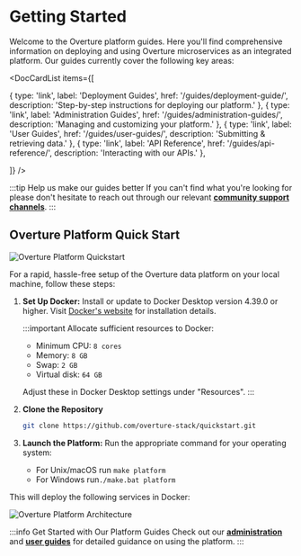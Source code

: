 # Getting Started

Welcome to the Overture platform guides. Here you'll find comprehensive information on deploying and using Overture microservices as an integrated platform. Our guides currently cover the following key areas:

<DocCardList items={[

{
type: 'link',
label: 'Deployment Guides',
href: '/guides/deployment-guide/',
description: 'Step-by-step instructions for deploying our platform.'
},
{
type: 'link',
label: 'Administration Guides',
href: '/guides/administration-guides/',
description: 'Managing and customizing your platform.'
},
{
type: 'link',
label: 'User Guides',
href: '/guides/user-guides/',
description: 'Submitting & retrieving data.'
},
{
type: 'link',
label: 'API Reference',
href: '/guides/api-reference/',
description: 'Interacting with our APIs.'
},

]} />

:::tip Help us make our guides better
If you can't find what you're looking for please don't hesitate to reach out through our relevant [**community support channels**](https://docs.overture.bio/community/support).
:::

## Overture Platform Quick Start

![Overture Platform Quickstart](./images/core-software.webp "Overture Platform Quickstart")

For a rapid, hassle-free setup of the Overture data platform on your local machine, follow these steps:

1. **Set Up Docker:** Install or update to Docker Desktop version 4.39.0 or higher. Visit [Docker's website](https://www.docker.com/products/docker-desktop/) for installation details.

   :::important
   Allocate sufficient resources to Docker:

   - Minimum CPU: `8 cores`
   - Memory: `8 GB`
   - Swap: `2 GB`
   - Virtual disk: `64 GB`

   Adjust these in Docker Desktop settings under "Resources".
   :::

2. **Clone the Repository**

   ```bash
   git clone https://github.com/overture-stack/quickstart.git
   ```

3. **Launch the Platform:** Run the appropriate command for your operating system:

   - For Unix/macOS run `make platform`
   - For Windows run`./make.bat platform`

This will deploy the following services in Docker:

![Overture Platform Architecture](./images/platform.svg "Overture Platform")

:::info Get Started with Our Platform Guides
Check out our [**administration**](/guides/administration-guides/) and [**user guides**](/guides/user-guides/) for detailed guidance on using the platform.
:::
